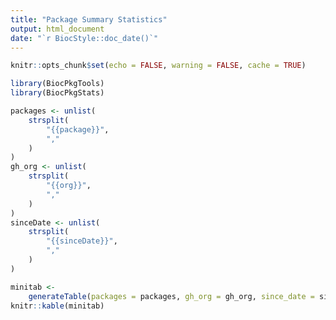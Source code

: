 ```yaml
---
title: "Package Summary Statistics"
output: html_document
date: "`r BiocStyle::doc_date()`"
---
```


```r
knitr::opts_chunk$set(echo = FALSE, warning = FALSE, cache = TRUE)
```

```r
library(BiocPkgTools)
library(BiocPkgStats)
```

```r
packages <- unlist(
    strsplit(
        "{{package}}",
        ","
    )
)
gh_org <- unlist(
    strsplit(
        "{{org}}",
        ","
    )
)
sinceDate <- unlist(
    strsplit(
        "{{sinceDate}}",
        ","
    )
)
```

```r
minitab <-
    generateTable(packages = packages, gh_org = gh_org, since_date = sinceDate)
knitr::kable(minitab)
```
